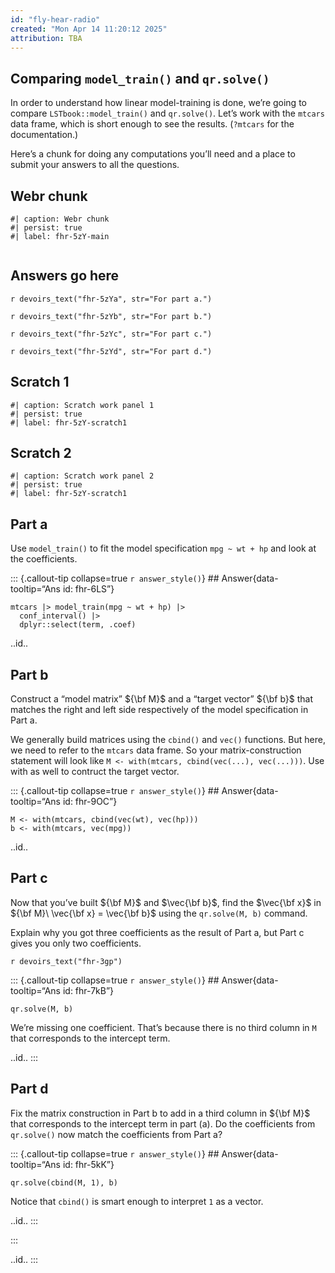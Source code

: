 ```yaml
---
id: "fly-hear-radio"
created: "Mon Apr 14 11:20:12 2025"
attribution: TBA
---
```


::: {#exr-fly-hear-radio}
## Comparing `model_train()` and `qr.solve()`
In order to understand how linear model-training is done, we're going to compare `LSTbook::model_train()` and `qr.solve()`. Let's work with the `mtcars` data frame, which is short enough to see the results. (`?mtcars` for the documentation.)

Here's a chunk for doing any computations you'll need and a place to submit your answers to all the questions.


<!-- Start of rich webr chunk fhr-5zY -->

::: {.panel-tabset page-layout=custom}
## Webr chunk
```webr-r
#| caption: Webr chunk
#| persist: true
#| label: fhr-5zY-main


```

## Answers go here
`r devoirs_text("fhr-5zYa", str="For part a.")`

`r devoirs_text("fhr-5zYb", str="For part b.")`

`r devoirs_text("fhr-5zYc", str="For part c.")`

`r devoirs_text("fhr-5zYd", str="For part d.")`


## Scratch 1
```webr-r
#| caption: Scratch work panel 1
#| persist: true
#| label: fhr-5zY-scratch1
```

## Scratch 2
```webr-r
#| caption: Scratch work panel 2
#| persist: true
#| label: fhr-5zY-scratch1
```
:::
<!-- end of enriched webr chunk fhr-5zY -->

::: {.panel-tabset}
## Part a
Use `model_train()` to fit the model specification `mpg ~ wt + hp` and look at the coefficients.

<!-- Opening answer: fhr-6LS -->
::: {.callout-tip collapse=true `r answer_style()`}
## Answer{data-tooltip="Ans id: fhr-6LS"}

```webr-r
mtcars |> model_train(mpg ~ wt + hp) |>
  conf_interval() |>
  dplyr::select(term, .coef)
```

[..id..]{data-tooltip="Ans id: fhr-6LS"}
:::
<!-- closing answer fhr-6LS -->

## Part b
Construct a "model matrix" ${\bf M}$ and a "target vector" ${\bf b}$ that matches the right and left side respectively of the model specification in Part a.  

We generally build matrices using the `cbind()` and `vec()` functions. But here, we need to refer to the `mtcars` data frame. So your matrix-construction statement will look like `M <- with(mtcars, cbind(vec(...), vec(...)))`. Use with as well to contruct the target vector.

<!-- Opening answer: fhr-9OC -->
::: {.callout-tip collapse=true `r answer_style()`}
## Answer{data-tooltip="Ans id: fhr-9OC"}

```webr-r
M <- with(mtcars, cbind(vec(wt), vec(hp)))
b <- with(mtcars, vec(mpg))
```


[..id..]{data-tooltip="Ans id: fhr-9OC"}
:::
<!-- closing answer fhr-9OC -->



## Part c
Now that you've built ${\bf M}$ and $\vec{\bf b}$, find the $\vec{\bf x}$ in ${\bf M}\ \vec{\bf x} = \vec{\bf b}$ using the `qr.solve(M, b)` command.

Explain why you got three coefficients as the result of Part a, but Part c gives you only two coefficients. 

`r devoirs_text("fhr-3gp")`

<!-- Opening answer: fhr-7kB -->
::: {.callout-tip collapse=true `r answer_style()`}
## Answer{data-tooltip="Ans id: fhr-7kB"}

```webr-r
qr.solve(M, b)
```

We're missing one coefficient. That's because there is no third column in `M` that corresponds to the intercept term.

[..id..]{data-tooltip="Ans id: fhr-7kB"}
:::
<!-- closing answer fhr-7kB -->

## Part d
Fix the matrix construction in Part b to add in a third column in ${\bf M}$ that corresponds to the intercept term in part (a). Do the coefficients from `qr.solve()` now match the coefficients from Part a?

<!-- Opening answer: fhr-5kK -->
::: {.callout-tip collapse=true `r answer_style()`}
## Answer{data-tooltip="Ans id: fhr-5kK"}

```webr-r
qr.solve(cbind(M, 1), b)
```

Notice that `cbind()` is smart enough to interpret `1` as a vector.


[..id..]{data-tooltip="Ans id: fhr-5kK"}
:::
<!-- closing answer fhr-5kK -->

:::

[..id..]{data-tooltip="fly-hear-radio"}
:::
